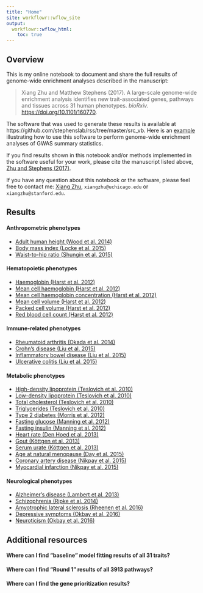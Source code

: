 ```yaml
---
title: "Home"
site: workflowr::wflow_site
output:
  workflowr::wflow_html:
    toc: true
---
```


## Overview

This is my online notebook to document and share the full results
of genome-wide enrichment analyses described in the manuscript:

> Xiang Zhu and Matthew Stephens (2017).
> A large-scale genome-wide enrichment analysis identifies new
> trait-associated genes, pathways and tissues across 31 human phenotypes.
> *bioRxiv.* [https://doi.org/10.1101/160770](https://doi.org/10.1101/160770).

The software that was used to generate these results is available at
https://github.com/stephenslab/rss/tree/master/src_vb.
Here is an [example](http://stephenslab.github.io/rss/Example-5)
illustrating how to use this software to perform
genome-wide enrichment analyses of GWAS summary statistics.

If you find results shown in this notebook and/or
methods implemented in the software useful for your work,
please cite the manuscript listed above,
[Zhu and Stephens (2017)](https://doi.org/10.1101/160770).

If you have any question about this notebook or the software, please feel free to contact me:
[Xiang Zhu](https://github.com/xiangzhu), `xiangzhu@uchicago.edu` or `xiangzhu@stanford.edu`.

## Results

#### Anthropometric phenotypes

- [Adult human height (Wood et al. 2014)](height_2014.html)
- [Body mass index (Locke et al. 2015)](bmi_2015.html)
- [Waist-to-hip ratio (Shungin et al. 2015)](waist_2015.html)

#### Hematopoietic phenotypes

- [Haemoglobin (Harst et al. 2012)](hb_2012.html)
- [Mean cell haemoglobin (Harst et al. 2012)](mch_2012.html)
- [Mean cell haemoglobin concentration (Harst et al. 2012)](mchc_2012.html)
- [Mean cell volume (Harst et al. 2012)](mcv_2012.html)
- [Packed cell volume (Harst et al. 2012)](pcv_2012.html)
- [Red blood cell count (Harst et al. 2012)](rbc_2012.html)

#### Immune-related phenotypes

- [Rheumatoid arthritis (Okada et al. 2014)](ra_2014.html)
- [Crohn's disease (Liu et al. 2015)](cd_2015.html)
- [Inflammatory bowel disease (Liu et al. 2015)](ibd_2015.html)
- [Ulcerative colitis (Liu et al. 2015)](uc_2015.html)

#### Metabolic phenotypes

- [High-density lipoprotein (Teslovich et al. 2010)](hdl_2010.html)
- [Low-density lipoprotein (Teslovich et al. 2010)](ldl_2010.html)
- [Total cholesterol (Teslovich et al. 2010)](tc_2010.html)
- [Triglycerides (Teslovich et al. 2010)](tg_2010.html)
- [Type 2 diabetes (Morris et al. 2012)](t2d_2012.html)
- [Fasting glucose (Manning et al. 2012)](fg_2012.html)
- [Fasting insulin (Manning et al. 2012)](fi_2012.html)
- [Heart rate (Den Hoed et al. 2013)](hr_2013.html)
- [Gout (Köttgen et al. 2013)](gout_2013.html)
- [Serum urate (Köttgen et al. 2013)](urate_2013.html)
- [Age at natural menopause (Day et al. 2015)](anm_2015.html)
- [Coronary artery disease (Nikpay et al. 2015)](cad_2015.html)
- [Myocardial infarction (Nikpay et al. 2015)](mi_2015.html)

#### Neurological phenotypes

- [Alzheimer's disease (Lambert et al. 2013)](load_2013.html)
- [Schizophrenia (Ripke et al. 2014)](scz_2014.html)
- [Amyotrophic lateral sclerosis (Rheenen et al. 2016)](als_2016.html)
- [Depressive symptoms (Okbay et al. 2016)](ds_2016.html)
- [Neuroticism (Okbay et al. 2016)](neu_2016.html)

## Additional resources

#### Where can I find "baseline" model fitting results of all 31 traits?

#### Where can I find "Round 1" results of all 3913 pathways?

#### Where can I find the gene prioritization results?
